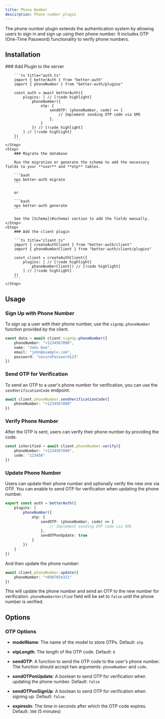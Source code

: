 ```yaml
---
title: Phone Number
descirption: Phone number plugin
---
```


The phone number plugin extends the authentication system by allowing users to sign in and sign up using their phone number. It includes OTP (One-Time Password) functionality to verify phone numbers.

## Installation

<Steps>
    <Step>
        ### Add Plugin to the server

        ```ts title="auth.ts"
        import { betterAuth } from "better-auth"
        import { phoneNumber } from "better-auth/plugins"

        const auth = await betterAuth({
            plugins: [ // [!code highlight]
                phoneNumber({ 
                    otp: {
                        sendOTP: (phoneNumber, code) => {
                            // Implement sending OTP code via SMS
                        },
                    }
                }) // [!code highlight]
            ] // [!code highlight]
        })
        ```
    </Step>
    <Step>
        ### Migrate the database

        Run the migration or generate the schema to add the necessary fields to your **user** and **otp** tables.

        ```bash
        npx better-auth migrate
        ```

        or

        ```bash
        npx better-auth generate
        ```

        See the [Schema](#schema) section to add the fields manually.
    </Step>
    <Step>
        ### Add the client plugin

        ```ts title="client.ts"
        import { createAuthClient } from "better-auth/client"
        import { phoneNumberClient } from "better-auth/client/plugins"

        const client = createAuthClient({
            plugins: [ // [!code highlight]
                phoneNumberClient() // [!code highlight]
            ] // [!code highlight]
        })
        ```
    </Step>
</Steps>

## Usage

### Sign Up with Phone Number

To sign up a user with their phone number, use the `signUp.phoneNumber` function provided by the client.

```ts title="client.ts"
const data = await client.signUp.phoneNumber({
    phoneNumber: "+1234567890",
    name: "John Doe",
    email: "john@example.com",
    password: "securePassword123"
})
```

### Send OTP for Verification

To send an OTP to a user's phone number for verification, you can use the `sendVerificationCode` endpoint.

```ts title="client.ts"
await client.phoneNumber.sendVerificationCode({
    phoneNumber: "+1234567890"
})
```

### Verify Phone Number

After the OTP is sent, users can verify their phone number by providing the code.

```ts title="client.ts"
const isVerified = await client.phoneNumber.verify({
    phoneNumber: "+1234567890",
    code: "123456"
})
```

### Update Phone Number

Users can update their phone number and optionally verify the new one via OTP. You can enable to send OTP for verification when updating the phone number.

```ts title="auth.ts"
export const auth = betterAuth({
    plugins: [
        phoneNumber({
            otp: {
                sendOTP: (phoneNumber, code) => {
                    // Implement sending OTP code via SMS
                },
                sendOTPonUpdate: true
            }
        })
    ]
})
```

And then update the phone number:

```ts title="client.ts"
await client.phoneNumber.update({
    phoneNumber: "+0987654321"
})
```

This will update the phone number and send an OTP to the new number for verification. `phoneNumberVerified` field will be set to `false` until the phone number is verified.

## Options

### OTP Options 

- **modelName**: The name of the model to store OTPs. Default: `otp`

- **otpLength**: The length of the OTP code. Default: `6`

- **sendOTP**: A function to send the OTP code to the user's phone number. The function should accept two arguments: `phoneNumber` and `code`.

- **sendOTPonUpdate**: A boolean to send OTP for verification when updating the phone number. Default: `false`

- **sendOTPonSignUp**: A boolean to send OTP for verification when signing up. Default: `false`.

- **expiresIn**: The time in seconds after which the OTP code expires. Default: `300` (5 minutes)
